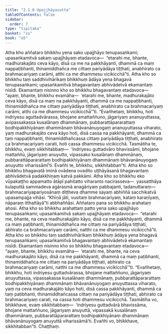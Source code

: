 ```yaml
---
title: "2.1.6 Upajjhāyasutta"
tableOfContents: false
sidebar:
  order: 7
type: "tipitaka"
basket: "su"
book: "a5"
---
```



<DynamicBreadcrumb />

<Division number="56" book="a5" bookNo="16" page="61">

<Paragraph number="352" book="a5">
Atha kho aññataro bhikkhu yena sako upajjhāyo tenupasaṅkami; upasaṅkamitvā sakaṃ upajjhāyaṃ etadavoca—  “etarahi me, bhante, madhurakajāto ceva kāyo, disā ca me na pakkhāyanti, dhammā ca maṃ nappaṭibhanti, thinamiddhañca me cittaṃ pariyādāya tiṭṭhati, anabhirato ca brahmacariyaṃ carāmi, atthi ca me dhammesu vicikicchā”ti.
</Paragraph>

<Paragraph number="353" book="a5">
Atha kho so bhikkhu taṃ saddhivihārikaṃ bhikkhuṃ ādāya yena bhagavā tenupasaṅkami; upasaṅkamitvā bhagavantaṃ abhivādetvā ekamantaṃ nisīdi. Ekamantaṃ nisinno kho so bhikkhu bhagavantaṃ etadavoca—  “ayaṃ, bhante, bhikkhu evamāha—  ‘etarahi me, bhante, madhurakajāto ceva kāyo, disā ca maṃ na pakkhāyanti, dhammā ca me nappaṭibhanti, thinamiddhañca me cittaṃ pariyādāya tiṭṭhati, anabhirato ca brahmacariyaṃ carāmi, atthi ca me dhammesu vicikicchā’”ti.
</Paragraph>

<Paragraph number="354" book="a5">
“Evañhetaṃ, bhikkhu, hoti indriyesu aguttadvārassa, bhojane amattaññuno, jāgariyaṃ ananuyuttassa, avipassakassa kusalānaṃ dhammānaṃ, pubbarattāpararattaṃ bodhipakkhiyānaṃ dhammānaṃ bhāvanānuyogaṃ ananuyuttassa viharato, yaṃ madhurakajāto ceva kāyo hoti, disā cassa na pakkhāyanti, dhammā ca taṃ nappaṭibhanti, thinamiddhañcassa cittaṃ pariyādāya tiṭṭhati, anabhirato ca brahmacariyaṃ carati, hoti cassa dhammesu vicikicchā. Tasmātiha te, bhikkhu, evaṃ sikkhitabbaṃ—  ‘indriyesu guttadvāro bhavissāmi, bhojane mattaññū, jāgariyaṃ anuyutto, vipassako kusalānaṃ dhammānaṃ, pubbarattāpararattaṃ bodhipakkhiyānaṃ dhammānaṃ bhāvanānuyogaṃ anuyutto viharissāmī’ti. Evañhi te, bhikkhu, sikkhitabban”ti.
</Paragraph>

<Paragraph number="355" book="a5">
Atha kho so bhikkhu bhagavatā iminā ovādena ovadito uṭṭhāyāsanā bhagavantaṃ abhivādetvā padakkhiṇaṃ katvā pakkāmi. Atha kho so bhikkhu eko vūpakaṭṭho appamatto ātāpī pahitatto viharanto nacirasseva—  yassatthāya kulaputtā sammadeva agārasmā anagāriyaṃ pabbajanti, tadanuttaraṃ—  brahmacariyapariyosānaṃ diṭṭheva dhamme sayaṃ abhiññā sacchikatvā upasampajja vihāsi. “Khīṇā jāti, vusitaṃ brahmacariyaṃ, kataṃ karaṇīyaṃ, nāparaṃ itthattāyā”ti abbhaññāsi. Aññataro pana so bhikkhu arahataṃ ahosi.
</Paragraph>

<Paragraph number="356" book="a5">
Atha kho so bhikkhu arahattaṃ patto yena sako upajjhāyo tenupasaṅkami; upasaṅkamitvā sakaṃ upajjhāyaṃ etadavoca—  “etarahi me, bhante, na ceva madhurakajāto kāyo, disā ca me pakkhāyanti, dhammā ca maṃ paṭibhanti, thinamiddhañca me cittaṃ na pariyādāya tiṭṭhati, abhirato ca brahmacariyaṃ carāmi, natthi ca me dhammesu vicikicchā”ti. Atha kho so bhikkhu taṃ saddhivihārikaṃ bhikkhuṃ ādāya yena bhagavā tenupasaṅkami; upasaṅkamitvā bhagavantaṃ abhivādetvā ekamantaṃ nisīdi. Ekamantaṃ nisinno kho so bhikkhu bhagavantaṃ etadavoca—  “ayaṃ, bhante, bhikkhu evamāha—  ‘etarahi me, bhante, na ceva madhurakajāto kāyo, disā ca me pakkhāyanti, dhammā ca maṃ paṭibhanti, thinamiddhañca me cittaṃ na pariyādāya tiṭṭhati, abhirato ca brahmacariyaṃ carāmi, natthi ca me dhammesu vicikicchā’”ti.
</Paragraph>

<Paragraph number="357" book="a5">
“Evañhetaṃ, bhikkhu, hoti indriyesu guttadvārassa, bhojane mattaññuno, jāgariyaṃ anuyuttassa, vipassakassa kusalānaṃ dhammānaṃ, pubbarattāpararattaṃ bodhipakkhiyānaṃ dhammānaṃ bhāvanānuyogaṃ anuyuttassa viharato, yaṃ na ceva madhurakajāto kāyo hoti, disā cassa pakkhāyanti, dhammā ca taṃ paṭibhanti, thinamiddhañcassa cittaṃ na pariyādāya tiṭṭhati, abhirato ca brahmacariyaṃ carati, na cassa hoti dhammesu vicikicchā. Tasmātiha vo, bhikkhave, evaṃ sikkhitabbaṃ—  ‘indriyesu guttadvārā bhavissāma, bhojane mattaññuno, jāgariyaṃ anuyuttā, vipassakā kusalānaṃ dhammānaṃ, pubbarattāpararattaṃ bodhipakkhiyānaṃ dhammānaṃ bhāvanānuyogaṃ anuyuttā viharissāmā’ti. Evañhi vo, bhikkhave, sikkhitabban”ti.

</Paragraph>
</Division>

<Paragraph number="358" type="center" book="a5">
Chaṭṭhaṃ.
</Paragraph>